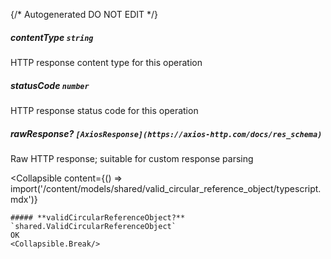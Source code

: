 {/* Autogenerated DO NOT EDIT  */}

##### **contentType** `string`
HTTP response content type for this operation

##### **statusCode** `number`
HTTP response status code for this operation

##### **rawResponse?** `[AxiosResponse](https://axios-http.com/docs/res_schema)`
Raw HTTP response; suitable for custom response parsing

<Collapsible
    content={() => import('/content/models/shared/valid_circular_reference_object/typescript.mdx')}
>
    ##### **validCircularReferenceObject?** `shared.ValidCircularReferenceObject`
    OK
    <Collapsible.Break/>
</Collapsible>

